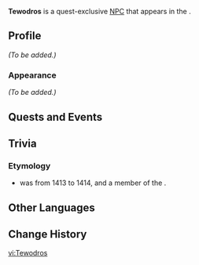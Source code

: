 {{Meta
<!-- Remove this template after adding the missing info -->
|missing_NPC_profile  = yes
<!--
|missing_NPC_idle     = yes
|missing_NPC_dialogue = yes
-->
}}
{{Character Infobox
|type             = Quest NPC
|image            = NPC Tewodros.png
|realname         = <!-- Optional, if different from in-game name -->
|deceased         = <!-- Past (for deceased prior to events of the game) or free response -->
|region           = Natlan
|location         = Natlan
|affiliation      = People of the Springs
|title            = 

|ancestry         = <!-- Clan/family -->
|father           = 
|mother           = 
|spouse           = 
|sibling          = 
|child            = 
|relative         = 

|voiceEN          = 
|voiceCN          = 
|voiceJP          = 
|voiceKR          = 
}}
'''Tewodros''' is a quest-exclusive [[NPC]] that appears in the {{Quest|The Surging Darkness}}.
<!--
==Location==
{{subst:#tag:gallery|
NPC Location {{subst:#titleparts:{{subst:PAGENAME}}}}.png{{subst:!}}{{subst:#titleparts:{{subst:PAGENAME}}}}'s location
NPC Location {{subst:#titleparts:{{subst:PAGENAME}}}} Context.png{{subst:!}}Additional context
}}
-->
==Profile==
<!--Detailed story/lore information goes here.-->
''(To be added.)''

===Appearance===
<!--Keep appearance section short and concise. Limit to 2 paragraphs with 3-4 sentences each.-->
''(To be added.)''

==Quests and Events==
{{Quests and Events}}
<!--
==Idle Quotes==
{{Dialogue Start}}
:{{DIcon|Idle}} {{Tx}}
::{{A|VO {{subst:#titleparts:{{subst:PAGENAME}}}} 01.ogg}} "{{Tx}}"
{{Dialogue End}}

==Dialogue==
{{Dialogue Start}}
:'''{{subst:#titleparts:{{subst:PAGENAME}}}}:''' 
:{{DIcon}}
{{Dialogue End}}

==Event Dialogue==
===Event Name===
{{Dialogue Start}}
:'''{{subst:#titleparts:{{subst:PAGENAME}}}}:'''
{{Dialogue End}}
-->
==Trivia==
===Etymology===
* {{W|Tewodros I}} was {{W|Emperor of Ethiopia}} from 1413 to 1414, and a member of the {{W|Solomonic dynasty}}.

==Other Languages==
{{Other Languages|default_hidden=1
|en      = Tewodros
|zhs     = 特沃德罗斯
|zhs_rm  = Tèwòdéluósī
|zht     = 特沃德羅斯
|zht_rm  = Tèwòdéluósī
|ja      = テオドロス
|ja_rm   = Teodorosu
|ko      = 테오드로스
|es      = Tewodros
|fr      = Tewodros
|ru      = Теводрос
|th      = Tewodros
|vi      = Tewodros
|de      = Tewodros
|id      = Tewodros
|pt      = Tewodros
|tr      = Tewodros
|it      = Tewodros
}}

==Change History==
{{Change History|5.1}}
<!--
==References==
{{Reflist}}
-->

[[vi:Tewodros]]